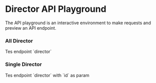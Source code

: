
# Director API Playground

The API playground is an interactive environment to make requests and preview an API endpoint.

### All Director

<ApiPlayground method="GET" endpoint="director">
	Tes endpoint `director`
</ApiPlayground>

### Single Director

<ApiPlayground method="GET" endpoint="director" param={true} paramName="id">
	Tes endpoint `director` with `id` as param
</ApiPlayground>